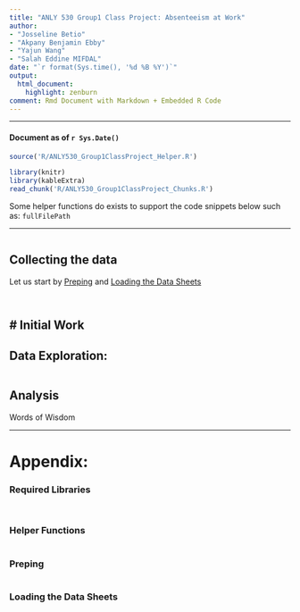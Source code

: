 ```yaml
---
title: "ANLY 530 Group1 Class Project: Absenteeism at Work"
author:
- "Josseline Betio"
- "Akpany Benjamin Ebby"
- "Yajun Wang"
- "Salah Eddine MIFDAL"
date: "`r format(Sys.time(), '%d %B %Y')`"
output:
  html_document:
    highlight: zenburn
comment: Rmd Document with Markdown + Embedded R Code
---
```


---

#### Document as of `r Sys.Date()`

```r

source('R/ANLY530_Group1ClassProject_Helper.R')

```

```r

library(knitr)
library(kableExtra)
read_chunk('R/ANLY530_Group1ClassProject_Chunks.R')

```

Some helper functions do exists to support the code snippets below such as: ```fullFilePath```

---

```r
```

## Collecting the data

Let us start by [Preping] and [Loading the Data Sheets]

```r
```

```r
```

# Initial Work
-------------

## Data Exploration:

```r
```

## Analysis

Words of Wisdom

---

# Appendix:

### Required Libraries

```r
```

```r
```

### Helper Functions

```r
```

### Preping

```r
```

### Loading the Data Sheets

```r
```
